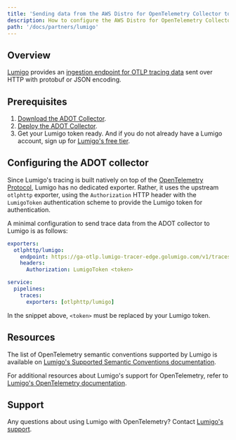 ```yaml
---
title: 'Sending data from the AWS Distro for OpenTelemetry Collector to Lumigo'
description: How to configure the AWS Distro for OpenTelemetry Collector to send traces to Lumigo
path: '/docs/partners/lumigo'
---
```


## Overview

[Lumigo](https://lumigo.io) provides an [ingestion endpoint for OTLP tracing data](https://docs.lumigo.io/docs/lumigo-opentelemetry-endpoint) sent over HTTP with protobuf or JSON encoding.

## Prerequisites

1. [Download the ADOT Collector](https://github.com/aws-observability/aws-otel-collector/releases).
2. [Deploy the ADOT Collector](https://aws-otel.github.io/docs/getting-started/collector).
3. Get your Lumigo token ready. And if you do not already have a Lumigo account, sign up for [Lumigo's free tier](https://lumigo.io/pricing/).

## Configuring the ADOT collector

Since Lumigo's tracing is built natively on top of the [OpenTelemetry Protocol](https://opentelemetry.io/docs/reference/specification/protocol/), Lumigo has no dedicated exporter.
Rather, it uses the upstream `otlphttp` exporter, using the `Authorization` HTTP header with the `LumigoToken` authentication scheme to provide the Lumigo token for authentication.

A minimal configuration to send trace data from the ADOT collector to Lumigo is as follows:

```yaml lineNumbers=true
exporters:
  otlphttp/lumigo:
    endpoint: https://ga-otlp.lumigo-tracer-edge.golumigo.com/v1/traces
    headers:
      Authorization: LumigoToken <token>

service:
  pipelines:
    traces:
      exporters: [otlphttp/lumigo]
```

In the snippet above, `<token>` must be replaced by your Lumigo token.

## Resources

The list of OpenTelemetry semantic conventions supported by Lumigo is available on [Lumigo's Supported Semantic Conventions documentation](https://docs.lumigo.io/docs/supported-semantic-conventions).

For additional resources about Lumigo's support for OpenTelemetry, refer to [Lumigo's OpenTelemetry documentation](https://docs.lumigo.io/docs/opentelemetry).

## Support

Any questions about using Lumigo with OpenTelemetry? Contact [Lumigo's support](https://lumigo.io/contact/).
